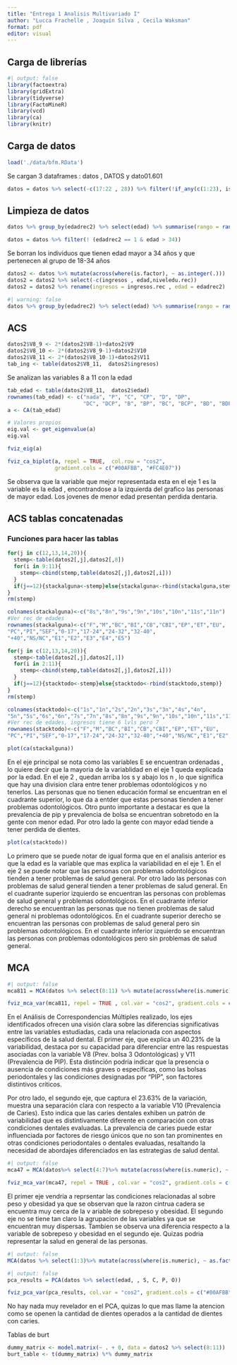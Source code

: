 ```yaml
---
title: "Entrega 1 Analisis Multivariado I"
author: "Lucca Frachelle , Joaquín Silva , Cecila Waksman"
format: pdf
editor: visual
---
```


## Carga de librerías

```r
#| output: false
library(factoextra)
library(gridExtra)
library(tidyverse)
library(FactoMineR)
library(vcd)
library(ca)
library(knitr)
```

## Carga de datos

```r
load('./data/bfm.RData')
```

Se cargan 3 dataframes : datos , DATOS y dato01.601

```r
datos = datos %>% select(-c(17:22 , 28)) %>% filter(!if_any(c(1:23), is.na))
```

## Limpieza de datos

```r
datos %>% group_by(edadrec2) %>% select(edad) %>% summarise(rango = range(edad)) %>% kable()


```

```r
datos = datos %>% filter(! (edadrec2 == 1 & edad > 34))
```

Se borran los individuos que tienen edad mayor a 34 años y que pertenecen al grupo de 18-34 años

```r
datos2 <- datos %>% mutate(across(where(is.factor), ~ as.integer(.)))
datos2 = datos2 %>% select(-c(ingresos , edad,niveledu.rec))
datos2 = datos2 %>% rename(ingresos = ingresos.rec , edad = edadrec2)
```

\newpage

```r
#| warning: false
datos %>% group_by(edadrec2) %>% select(edad) %>% summarise(rango = range(edad)) %>% kable()

```

## ACS

```r
datos2$V8_9 <- 2*(datos2$V8-1)+datos2$V9
datos2$V8_10 <- 2*(datos2$V8_9-1)+datos2$V10
datos2$V8_11 <- 2*(datos2$V8_10-1)+datos2$V11
tab_ing <- table(datos2$V8_11,  datos2$ingresos)
```

Se analizan las variables 8 a 11 con la edad

```r
tab_edad <- table(datos2$V8_11,  datos2$edad)
rownames(tab_edad) <- c("nada", "P", "C", "CP", "D", "DP",
                        "DC", "DCP", "B", "BP", "BC", "BCP", "BD", "BDP", "BDC", "BDCP")
a <- CA(tab_edad)

# Valores propios
eig.val <- get_eigenvalue(a)
eig.val

fviz_eig(a)

fviz_ca_biplot(a, repel = TRUE,  col.row = "cos2",
               gradient.cols = c("#00AFBB", "#FC4E07"))
```

Se observa que la variable que mejor representada esta en el eje 1 es la variable es la edad , encontrandose a la izquierda del grafico las personas de mayor edad. Los jovenes de menor edad presentan perdida dentaria.

## ACS tablas concatenadas

### Funciones para hacer las tablas

```r
for(j in c(12,13,14,20)){
  stemp<-table(datos2[,j],datos2[,8])
  for(i in 9:11){
    stemp<-cbind(stemp,table(datos2[,j],datos2[,i]))
  }
  if(j==12){stackalguna<-stemp}else{stackalguna<-rbind(stackalguna,stemp)}
}
rm(stemp)

colnames(stackalguna)<-c("8s","8n","9s","9n","10s","10n","11s","11n")
#Ver rec de edades
rownames(stackalguna)<-c("F","M","BC","BI","CB","CBI","EP","ET","EU",
"PC","PI","SEF","0-17","17-24","24-32","32-40",
"+40","NS/NC","E1","E2","E3","E4","E5")
```

```r
for(j in c(12,13,14,20)){
  stemp<-table(datos2[,j],datos2[,1])
  for(i in 2:11){
    stemp<-cbind(stemp,table(datos2[,j],datos2[,i]))
  }
  if(j==12){stacktodo<-stemp}else{stacktodo<-rbind(stacktodo,stemp)}
}
rm(stemp)

colnames(stacktodo)<-c("1s","1n","2s","2n","3s","3n","4s","4n",
"5n","5s","6s","6n","7s","7n","8s","8n","9s","9n","10s","10n","11s","11n")
#Ver rec de edades, ingresos tiene 6 lvls pero 7
rownames(stacktodo)<-c("F","M","BC","BI","CB","CBI","EP","ET","EU",
"PC","PI","SEF","0-17","17-24","24-32","32-40","+40","NS/NC","E1","E2","E3","E4","E5")
```

```r
plot(ca(stackalguna))
```

En el eje principal se nota como las variables E se encuentran ordenadas , lo quiere decir que la mayoria de la variablidad en el eje 1 queda explicada por la edad. En el eje 2 , quedan arriba los s y abajo los n , lo que significa que hay una division clara entre tener problemas odontológicos y no tenerlos. Las personas que no tienen educación formal se encuentran en el cuadrante superior, lo que da a entder que estas personas tienden a tener problemas odontológicos. Otro punto importante a destacar es que la prevalencia de pip y prevalencia de bolsa se encuentran sobretodo en la gente con menor edad. Por otro lado la gente con mayor edad tiende a tener perdida de dientes.

```r
plot(ca(stacktodo))
```

Lo primero que se puede notar de igual forma que en el analisis anterior es que la edad es la variable que mas explica la variabilidad en el eje 1. En el eje 2 se puede notar que las personas con problemas odontológicos tienden a tener problemas de salud general. Por otro lado las personas con problemas de salud general tienden a tener problemas de salud general. En el cuadrante superior izquierdo se encuentran las personas con problemas de salud general y problemas odontológicos. En el cuadrante inferior derecho se encuentran las personas que no tienen problemas de salud general ni problemas odontológicos. En el cuadrante superior derecho se encuentran las personas con problemas de salud general pero sin problemas odontológicos. En el cuadrante inferior izquierdo se encuentran las personas con problemas odontológicos pero sin problemas de salud general.

## MCA

```r
#| output: false
mca811 = MCA(datos %>% select(8:11) %>% mutate(across(where(is.numeric), ~ as.factor(.))))
```

```r
fviz_mca_var(mca811, repel = TRUE , col.var = "cos2", gradient.cols = c("#00AFBB", "#E7B800", "#FC4E07"))
```

En el Análisis de Correspondencias Múltiples realizado, los ejes identificados ofrecen una visión clara sobre las diferencias significativas entre las variables estudiadas, cada una relacionada con aspectos específicos de la salud dental. El primer eje, que explica un 40.23% de la variabilidad, destaca por su capacidad para diferenciar entre las respuestas asociadas con la variable V8 (Prev. bolsa 3 Odontológicas) y V11 (Prevalencia de PIP). Esta distinción podría indicar que la presencia o ausencia de condiciones más graves o específicas, como las bolsas periodontales y las condiciones designadas por "PIP", son factores distintivos críticos.

Por otro lado, el segundo eje, que captura el 23.63% de la variación, muestra una separación clara con respecto a la variable V10 (Prevalencia de Caries). Esto indica que las caries dentales exhiben un patrón de variabilidad que es distintivamente diferente en comparación con otras condiciones dentales evaluadas. La prevalencia de caries puede estar influenciada por factores de riesgo únicos que no son tan prominentes en otras condiciones periodontales o dentales evaluadas, resaltando la necesidad de abordajes diferenciados en las estrategias de salud dental.

```r
#| output: false
mca47 = MCA(datos%>% select(4:7)%>% mutate(across(where(is.numeric), ~ as.factor(.))))
```

```r
fviz_mca_var(mca47, repel = TRUE , col.var = "cos2", gradient.cols = c("#00AFBB", "#E7B800", "#FC4E07"))

```

El primer eje vendria a reprsentar las condiciones relacionadas al sobre peso y obesidad ya que se observan que la razon cintrua cadera se encuentra muy cerca de la v ariable de sobrepeso y obesidad. El segundo eje no se tiene tan claro la agrupacion de las variables ya que se encuentran muy dispersas. Tambien se observa una diferencia respecto a la variable de sobrepeso y obesidad en el segundo eje. Quizas podria representar la salud en general de las personas.

```r
#| output: false
MCA(datos %>% select(1:3)%>% mutate(across(where(is.numeric), ~ as.factor(.))))
```

```r
#| output: false
pca_results = PCA(datos %>% select(edad, , S, C, P, O))
```

```r
fviz_pca_var(pca_results, col.var = "cos2", gradient.cols = c("#00AFBB", "#E7B800", "#FC4E07"))
```

No hay nada muy revelador en el PCA, quizas lo que mas llame la atencion como se openen la cantidad de dientes operados a la cantidad de dientes con caries.

Tablas de burt

```r
dummy_matrix <- model.matrix(~ . + 0, data = datos2 %>% select(8:11))
burt_table <- t(dummy_matrix) %*% dummy_matrix
```
